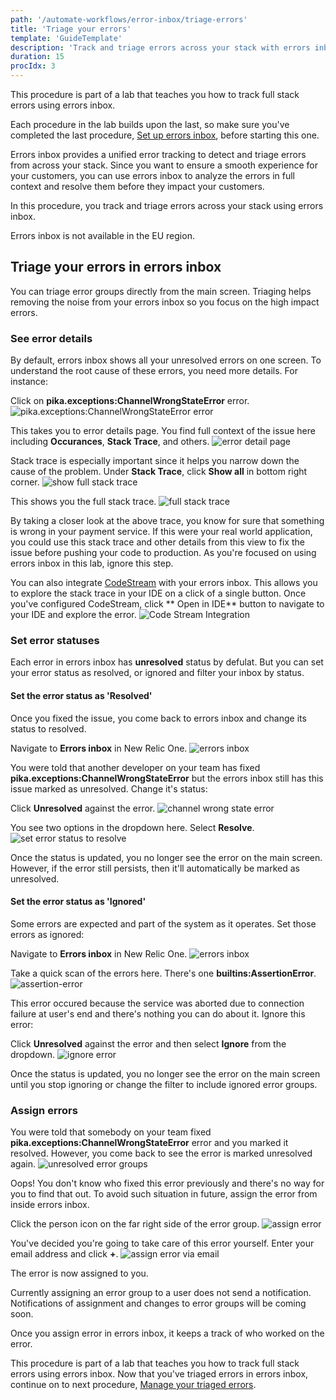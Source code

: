 ```yaml
---
path: '/automate-workflows/error-inbox/triage-errors'
title: 'Triage your errors'
template: 'GuideTemplate'
description: 'Track and triage errors across your stack with errors inbox'
duration: 15
procIdx: 3
---
```


<Callout variant="course" title="lab">

This procedure is part of a lab that teaches you how to track full stack errors using errors inbox. 

Each procedure in the lab builds upon the last, so make sure you've completed the last procedure, [Set up errors inbox](/automate-workflows/error-inbox/set-up-errors-inbox), before starting this one.

</Callout>

Errors inbox provides a unified error tracking to detect and triage errors from across your stack. Since you want to ensure a smooth experience for your customers, you can use errors inbox to analyze the errors in full context and resolve them before they impact your customers. 

In this procedure, you track and triage errors across your stack using errors inbox. 

<Callout variant='important'>

Errors inbox is not available in the EU region.

</Callout>

## Triage your errors in errors inbox

You can triage error groups directly from the main screen. Triaging helps removing the noise from your errors inbox so you focus on the high impact errors.  

### See error details

By default, errors inbox shows all your unresolved errors on one screen. To understand the root cause of these errors, you need more details. For instance:

Click on **pika.exceptions:ChannelWrongStateError** error.
![pika.exceptions:ChannelWrongStateError error](../../../images/error-inbox/channel-wrong-state-error.png)

This takes you to error details page. You find full context of the issue here including **Occurances**, **Stack Trace**, and others.
![error detail page](../../../images/error-inbox/error-detail-page.png)

Stack trace is especially important since it helps you narrow down the cause of the problem. 
Under **Stack Trace**, click **Show all** in bottom right corner.
![show full stack trace](../../../images/error-inbox/show-full-stack-trace.png)

This shows you the full stack trace. 
![full stack trace](../../../images/error-inbox/full-trace.png)

By taking a closer look at the above trace, you know for sure that something is wrong in your payment service. If this were your real world application, you could use this stack trace and other details from this view to fix the issue before pushing your code to production. As you're focused on using errors inbox in this lab, ignore this step.

<Callout variant='tip'>

You can also integrate [CodeStream](https://newrelic.com/codestream) with your errors inbox. This allows you to explore the stack trace in your IDE on a click of a single button. Once you've configured CodeStream, click ** Open in IDE** button to navigate to your IDE and explore the error.
![Code Stream Integration](../../../images/error-inbox/codestream.png)
</Callout>

### Set error statuses

Each error in errors inbox has **unresolved** status by defulat. But you can set your error status as resolved, or ignored and filter your inbox by status. 

#### Set the error status as 'Resolved'
Once you fixed the issue, you come back to errors inbox and change its status to resolved. 

Navigate to **Errors inbox** in New Relic One.
![errors inbox](../../../images/error-inbox/errors-inbox.png)

You were told that another developer on your team has fixed **pika.exceptions:ChannelWrongStateError** but the errors inbox still has this issue marked as unresolved. Change it's status:

Click **Unresolved** against the error.
![channel wrong state error](../../../images/error-inbox/channel-wrong-state.png)

You see two options in the dropdown here. Select **Resolve**.
![set error status to resolve](../../../images/error-inbox/resolve-error.png)

Once the status is updated, you no longer see the error on the main screen. However, if the error still persists, then it'll automatically be marked as unresolved.

#### Set the error status as 'Ignored'
Some errors are expected and part of the system as it operates. Set those errors as ignored:

Navigate to **Errors inbox** in New Relic One.
![errors inbox](../../../images/error-inbox/error-inbox.png)

Take a quick scan of the errors here. There's one **builtins:AssertionError**.
![assertion-error](../../../images/error-inbox/builtin-assertion-error.png)

This error occured because the service was aborted due to connection failure at user's end and there's nothing you can do about it. Ignore this error:
 
Click **Unresolved** against the error and then select **Ignore** from the dropdown.
![ignore error](../../../images/error-inbox/ignore-assertion-error.png)

Once the status is updated, you no longer see the error on the main screen until you stop ignoring or change the filter to include ignored error groups. 

### Assign errors
You were told that somebody on your team fixed **pika.exceptions:ChannelWrongStateError** error and you marked it resolved. However, you come back to see the error is marked unresolved again. 
![unresolved error groups](../../../images/error-inbox/unresolved-errors.png)

Oops! You don't know who fixed this error previously and there's no way for you to find that out. To avoid such situation in future, assign the error from inside errors inbox.

Click the person icon on the far right side of the error group.
![assign error](../../../images/error-inbox/assign-error.png)

You've decided you're going to take care of this error yourself. Enter your email address and click **+**. 
![assign error via email](../../../images/error-inbox/assign-error-via-email.png)

The error is now assigned to you. 

<Callout variant='tip'>

Currently assigning an error group to a user does not send a notification. Notifications of assignment and changes to error groups will be coming soon.
</Callout>

Once you assign error in errors inbox, it keeps a track of who worked on the error.

<Callout variant="course" title="lab">

This procedure is part of a lab that teaches you how to track full stack errors using errors inbox. Now that you've triaged errors in errors inbox, continue on to next procedure, [Manage your triaged errors](/automate-workflows/error-inbox/manage-errors).

</Callout>